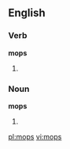 ==English==
===Verb===
'''mops'''
# {{third-person singular of|[[mop]]}}

===Noun===
'''mops'''
# {{plural of|[[mop]]}}

[[pl:mops]]
[[vi:mops]]